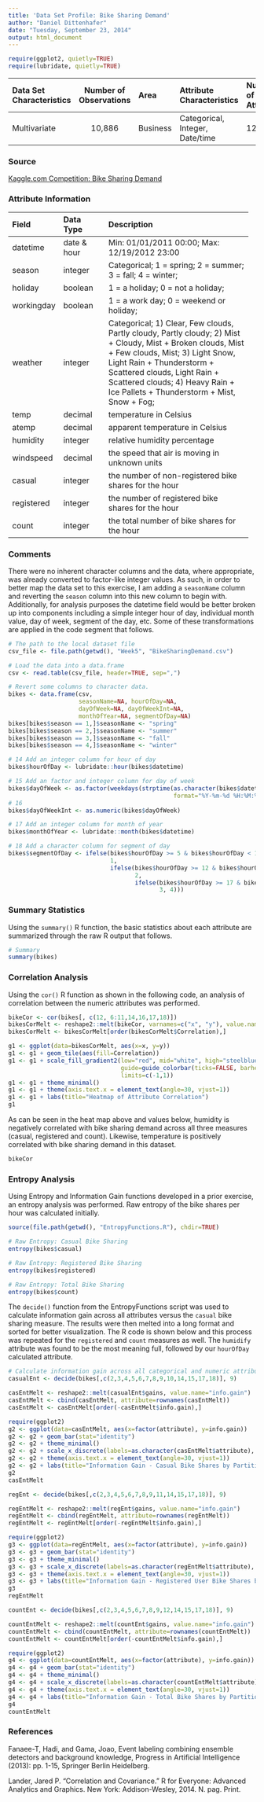 ```yaml
---
title: 'Data Set Profile: Bike Sharing Demand'
author: "Daniel Dittenhafer"
date: "Tuesday, September 23, 2014"
output: html_document
---
```

```r
require(ggplot2, quietly=TRUE)
require(lubridate, quietly=TRUE)
```
----------------------------------------------------------------------------------------------------
Data Set         Number of              Attribute                        Number of 
Characteristics  Observations Area      Characteristics                  Attributes  Missing Values?
--------------- ------------- --------- -------------------------------- ----------- ---------------
Multivariate    10,886        Business  Categorical, Integer, Date/time  12          No     
--------------------------------------- -------------------------------- ----------- ---------------

### Source ###

[Kaggle.com Competition: Bike Sharing Demand](https://www.kaggle.com/c/bike-sharing-demand)


### Attribute Information ###

--------------------------------------------------------------------
Field      Data Type     Description
---------  ------------- --------------------------------------------
datetime   date & hour   Min: 01/01/2011 00:00;    
                         Max: 12/19/2012 23:00

season     integer       Categorical;
                         1 = spring;
                         2 = summer;
                         3 = fall;
                         4 = winter;
                         
holiday    boolean       1 = a holiday;
                         0 = not a holiday;

workingday boolean       1 = a work day;
                         0 = weekend or holiday;
                         
weather    integer       Categorical;
                         1) Clear, Few clouds, Partly cloudy, Partly cloudy;
                         2) Mist + Cloudy, Mist + Broken clouds, Mist + Few clouds, Mist; 
                         3) Light Snow, Light Rain + Thunderstorm + Scattered clouds, Light Rain + Scattered clouds;
                         4) Heavy Rain + Ice Pallets + Thunderstorm + Mist, Snow + Fog; 
                         
temp       decimal       temperature in Celsius

atemp      decimal       apparent temperature in Celsius 

humidity   integer       relative humidity percentage

windspeed  decimal       the speed that air is moving in unknown units

casual     integer       the number of non-registered bike shares for the hour

registered integer       the number of registered bike shares for the hour

count      integer       the total number of bike shares for the hour
--------------------------------------------------------------------

### Comments ###

There were no inherent character columns and the data, where appropriate, was 
already converted to factor-like integer values. As such, in order to better 
map the data set to this exercise, I am adding a `seasonName` column and 
reverting the `season` column into this new column to begin with. Additionally,
for analysis purposes the datetime field would be better broken up into 
components including a simple integer hour of day, individual month value, 
day of week, segment of the day, etc. Some of these transformations are applied
in the code segment that follows.

```r
# The path to the local dataset file
csv_file <- file.path(getwd(), "Week5", "BikeSharingDemand.csv")

# Load the data into a data.frame
csv <- read.table(csv_file, header=TRUE, sep=",")

# Revert some columns to character data.
bikes <- data.frame(csv, 
                    seasonName=NA, hourOfDay=NA, 
                    dayOfWeek=NA, dayOfWeekInt=NA, 
                    monthOfYear=NA, segmentOfDay=NA)
bikes[bikes$season == 1,]$seasonName <- "spring"
bikes[bikes$season == 2,]$seasonName <- "summer"
bikes[bikes$season == 3,]$seasonName <- "fall"
bikes[bikes$season == 4,]$seasonName <- "winter"

# 14 Add an integer column for hour of day
bikes$hourOfDay <- lubridate::hour(bikes$datetime)

# 15 Add an factor and integer column for day of week
bikes$dayOfWeek <- as.factor(weekdays(strptime(as.character(bikes$datetime), 
                                               format="%Y-%m-%d %H:%M:%S")))
# 16
bikes$dayOfWeekInt <- as.numeric(bikes$dayOfWeek)

# 17 Add an integer column for month of year
bikes$monthOfYear <- lubridate::month(bikes$datetime)

# 18 Add a character column for segment of day
bikes$segmentOfDay <- ifelse(bikes$hourOfDay >= 5 & bikes$hourOfDay < 12, 
                             1, 
                             ifelse(bikes$hourOfDay >= 12 & bikes$hourOfDay < 17, 
                                    2, 
                                    ifelse(bikes$hourOfDay >= 17 & bikes$hourOfDay < 22, 
                                           3, 4)))
```

### Summary Statistics ###
Using the `summary()` R function, the basic statistics about each attribute are summarized through the raw R output that follows.

```r
# Summary
summary(bikes)
```

### Correlation Analysis ###

Using the `cor()` R function as shown in the following code, an analysis of correlation between the numeric attributes was performed. 
```r

bikeCor <- cor(bikes[, c(12, 6:11,14,16,17,18)])
bikesCorMelt <- reshape2::melt(bikeCor, varnames=c("x", "y"), value.name="Correlation")
bikesCorMelt <- bikesCorMelt[order(bikesCorMelt$Correlation),]

```

```r
g1 <- ggplot(data=bikesCorMelt, aes(x=x, y=y))
g1 <- g1 + geom_tile(aes(fill=Correlation))
g1 <- g1 + scale_fill_gradient2(low="red", mid="white", high="steelblue", 
                                guide=guide_colorbar(ticks=FALSE, barheight=10),
                                limits=c(-1,1))
g1 <- g1 + theme_minimal()
g1 <- g1 + theme(axis.text.x = element_text(angle=30, vjust=1))
g1 <- g1 + labs(title="Heatmap of Attribute Correlation")
g1

```

As can be seen in the heat map above and values below, humidity is negatively correlated with bike sharing demand across all three measures (casual, registered and count). Likewise, temperature is positively correlated with bike sharing demand in this dataset.

```r
bikeCor
```

### Entropy Analysis ###

Using Entropy and Information Gain functions developed in a prior exercise, an entropy analysis was performed. Raw entropy of the bike shares per hour was calculated initially.

```r
source(file.path(getwd(), "EntropyFunctions.R"), chdir=TRUE)

# Raw Entropy: Casual Bike Sharing
entropy(bikes$casual)

# Raw Entropy: Registered Bike Sharing
entropy(bikes$registered)

# Raw Entropy: Total Bike Sharing
entropy(bikes$count)
```

The `decide()` function from the EntropyFunctions script was used to calculate information gain across all attributes versus the `casual` bike sharing measure. The results were then melted into a long format and sorted for better visualization. The R code is shown below and this process was repeated for the `registered` and `count` measures as well. The `humidify` attribute was found to be the most meaning full, followed by our `hourOfDay` calculated attribute.

```r
# Calculate information gain across all categorical and numeric attributes. 
casualEnt <- decide(bikes[,c(2,3,4,5,6,7,8,9,10,14,15,17,18)], 9)

casEntMelt <- reshape2::melt(casualEnt$gains, value.name="info.gain")
casEntMelt <- cbind(casEntMelt, attribute=rownames(casEntMelt))
casEntMelt <- casEntMelt[order(-casEntMelt$info.gain),]
```
```r
require(ggplot2)
g2 <- ggplot(data=casEntMelt, aes(x=factor(attribute), y=info.gain))
g2 <- g2 + geom_bar(stat="identity")
g2 <- g2 + theme_minimal()
g2 <- g2 + scale_x_discrete(labels=as.character(casEntMelt$attribute), limits=as.character(casEntMelt$attribute))
g2 <- g2 + theme(axis.text.x = element_text(angle=30, vjust=1))
g2 <- g2 + labs(title="Information Gain - Casual Bike Shares by Partition", x="Paritioning Attribute", y="Information Gain")
g2
casEntMelt
```

```r
regEnt <- decide(bikes[,c(2,3,4,5,6,7,8,9,11,14,15,17,18)], 9)

regEntMelt <- reshape2::melt(regEnt$gains, value.name="info.gain")
regEntMelt <- cbind(regEntMelt, attribute=rownames(regEntMelt))
regEntMelt <- regEntMelt[order(-regEntMelt$info.gain),]
```
```r
require(ggplot2)
g3 <- ggplot(data=regEntMelt, aes(x=factor(attribute), y=info.gain))
g3 <- g3 + geom_bar(stat="identity")
g3 <- g3 + theme_minimal()
g3 <- g3 + scale_x_discrete(labels=as.character(regEntMelt$attribute), limits=as.character(regEntMelt$attribute))
g3 <- g3 + theme(axis.text.x = element_text(angle=30, vjust=1))
g3 <- g3 + labs(title="Information Gain - Registered User Bike Shares by Partition", x="Paritioning Attribute", y="Information Gain")
g3
regEntMelt
```

```r
countEnt <- decide(bikes[,c(2,3,4,5,6,7,8,9,12,14,15,17,18)], 9)

countEntMelt <- reshape2::melt(countEnt$gains, value.name="info.gain")
countEntMelt <- cbind(countEntMelt, attribute=rownames(countEntMelt))
countEntMelt <- countEntMelt[order(-countEntMelt$info.gain),]
```
```r
require(ggplot2)
g4 <- ggplot(data=countEntMelt, aes(x=factor(attribute), y=info.gain))
g4 <- g4 + geom_bar(stat="identity")
g4 <- g4 + theme_minimal()
g4 <- g4 + scale_x_discrete(labels=as.character(countEntMelt$attribute), limits=as.character(countEntMelt$attribute))
g4 <- g4 + theme(axis.text.x = element_text(angle=30, vjust=1))
g4 <- g4 + labs(title="Information Gain - Total Bike Shares by Partition", x="Paritioning Attribute", y="Information Gain")
g4
countEntMelt
```

### References ###

Fanaee-T, Hadi, and Gama, Joao, Event labeling combining ensemble detectors and background knowledge, Progress in Artificial Intelligence (2013): pp. 1-15, Springer Berlin Heidelberg.

Lander, Jared P. "Correlation and Covariance." R for Everyone: Advanced Analytics and Graphics. New York: Addison-Wesley, 2014. N. pag. Print.

